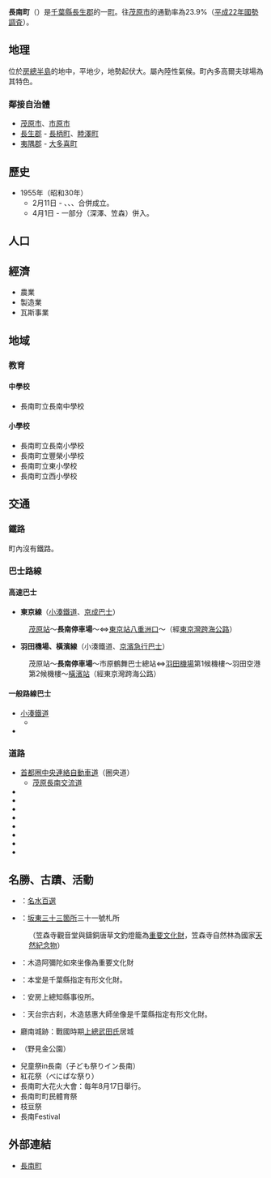{{日本町村|
自治體名=長南|
町村=町|
圖像=[[File:Kasamori-ji.jpg|240px]]|
圖像說明=[[笠森寺|笠森寺]]（[[坂東三十三箇所|坂東三十三箇所]]第31號）|
町村章=|
日文原名=長南町|
平假名=ちょうなんまち|
羅馬字拼音=Chōnan-machi|
都道府縣=千葉縣|
支廳=|
郡=長生郡|
編號=12427-3|
面積=65.38|
邊界未定=|
人口=8,171|
人口密度=125|
統計時間= 2015年5月1日|
自治體=[[茂原市|茂原市]]、[[市原市|市原市]]<br>[[長生郡|長生郡]][[睦澤町|睦澤町]]、[[長柄町|長柄町]]<br>[[夷隅郡|夷隅郡]][[大多喜町|大多喜町]]|
樹=|
花= |
鳥=|
其他象徵物=|
其他象徵=|
郵遞區號=297-0121|
所在地=長生郡長南町長南2110番地|
電話號碼=475-46-2111|
外部連結=http://www.town.chonan.chiba.jp/|
經度=|
緯度=|
地圖=[[File:Chonan_in_Chiba_Prefecture_Ja.svg|250px]]|
註記=
}}
'''長南町'''（{{jpn|j=長南町|hg=ちょうなんまち|rm=Chōnan machi|f=y}}）是[[千葉縣|千葉縣]][[長生郡|長生郡]]的一[[町|町]]。往[[茂原市|茂原市]]的通勤率為23.9%（[[2010年日本國勢調查|平成22年國勢調査]]）。

==地理==
位於[[房總半島|房總半島]]的{{link-ja|房總丘陵|房総丘陵|丘陵}}地中，平地少，地勢起伏大。屬內陸性氣候。町內多高爾夫球場為其特色。

===鄰接自治體===
*[[茂原市|茂原市]]、[[市原市|市原市]]
*[[長生郡|長生郡]] - [[長柄町|長柄町]]、[[睦澤町|睦澤町]]
*[[夷隅郡|夷隅郡]] - [[大多喜町|大多喜町]]

==歷史==
* 1955年（昭和30年）
** 2月11日 - {{link-ja|廳南町|庁南町}}、{{link-ja|西村 (千葉縣)|西村 (千葉県)|西村}}、{{link-ja|東村 (千葉縣長生郡)|東村 (千葉県長生郡)|東村}}、{{link-ja|豐榮村 (千葉縣長生郡)|豊栄村 (千葉県長生郡)|豐榮村}}合併成立。
** 4月1日 - {{link-ja|水上村 (千葉縣)|水上村 (千葉県)|水上村}}一部分（深澤、笠森）併入。

==人口==
{{日本人口統計|code=12427|name=長南町|location=Chonan, Chiba}}

==經濟==
*農業
*製造業
*瓦斯事業

==地域==
===教育===
====中學校====
*長南町立長南中學校
====小學校====
*長南町立長南小學校
*長南町立豐榮小學校
*長南町立東小學校
*長南町立西小學校

==交通==
=== 鐵路 ===
町內沒有鐵路。
===巴士路線===
====高速巴士====
*'''東京線'''（[[小湊鐵道|小湊鐵道]]、[[京成巴士|京成巴士]]）
:[[茂原站|茂原站]]～'''長南停車場'''～{{link-ja|市原鶴舞巴士總站|市原鶴舞バスターミナル}}⇔[[東京站巴士乘車處|東京站八重洲口]]～{{link-ja|京成巴士東雲車庫|京成バス東雲車庫|東雲車庫}}（經[[東京灣跨海公路|東京灣跨海公路]]）

*'''羽田機場、橫濱線'''（小湊鐵道、[[京濱急行巴士|京濱急行巴士]]）
:茂原站～'''長南停車場'''～市原鶴舞巴士總站⇔[[羽田機場|羽田機場]]第1候機樓～羽田空港第2候機樓～[[橫濱站|橫濱站]]（經東京灣跨海公路）

====一般路線巴士====
*[[小湊鐵道|小湊鐵道]]
**{{link-ja|長南町巡迴巴士|長南町巡回バス}}
*{{link-ja|HMC東京|HMC東京}}

===道路===
*[[首都圈中央連絡自動車道|首都圈中央連絡自動車道]]（圈央道）
**[[茂原長南IC|茂原長南交流道]]
*{{link-ja|國道409號|国道409号}}
*{{link-ja|千葉縣道13號市原茂原線|千葉県道13号市原茂原線}}
*{{link-ja|千葉縣道27號茂原大多喜線|千葉県道27号茂原大多喜線}}
*{{link-ja|千葉縣道147號長柄大多喜線|千葉県道147号長柄大多喜線}}
*{{link-ja|千葉縣道148號南總一宮線|千葉県道148号南総一宮線}}
*{{link-ja|千葉縣道171號加茂長南線|千葉県道171号加茂長南線}}
*{{link-ja|千葉縣道293號茂原環狀線|千葉県道293号茂原環状線}}
*{{link-ja|南總廣域農道|南総広域農道}}

==名勝、古蹟、活動==
*{{link-ja|熊野清水|熊野の清水}}：[[名水百選|名水百選]]
*{{link-ja|笠森寺|笠森寺}}：[[坂東三十三箇所|坂東三十三箇所]]三十一號札所
:（笠森寺觀音堂與鑄銅唐草文釣燈籠為[[重要文化財|重要文化財]]，笠森寺自然林為國家[[天然紀念物|天然紀念物]]）
*{{link-ja|報恩寺 (長南町)|報恩寺 (長南町)|報恩寺}}：木造阿彌陀如來坐像為重要文化財
*{{link-ja|稱念寺 (長南町)|称念寺 (長南町)|稱念寺}}：本堂是千葉縣指定有形文化財。
*{{link-ja|淨德寺 (長南町)|浄徳寺 (長南町)|白鳥山淨德寺}}：安房上總知縣事役所。
*{{link-ja|長福壽寺|長福寿寺}}：天台宗古刹，木造慈惠大師坐像是千葉縣指定有形文化財。
*廳南城跡：戰國時期[[武田氏|上總武田氏]]居城
*{{link-ja|野見金山|野見金山}}（野見金公園）
*兒童祭in長南（子ども祭りイン長南）
*紅花祭（べにばな祭り）
*長南町大花火大會：每年8月17日舉行。
*長南町町民體育祭
*枝豆祭
*長南Festival

==外部連結==
{{commons cat|Chonan, Chiba}}
*[http://www.chonan-machi.jp/ 長南町]　

{{千葉縣}}{{Authority control}}